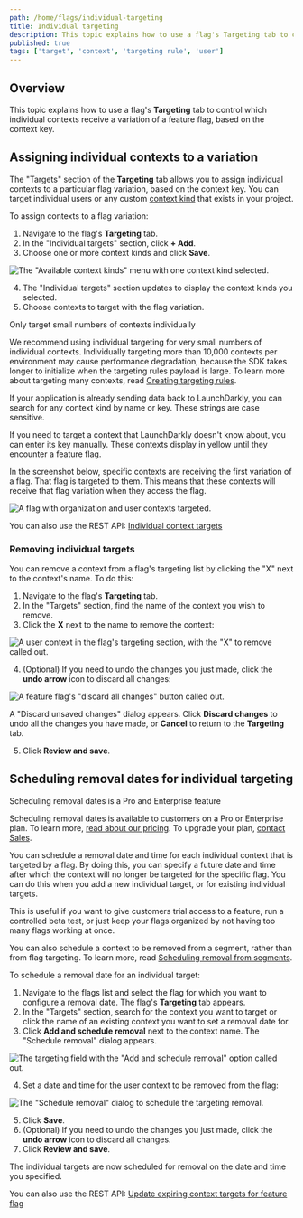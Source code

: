 ```yaml
---
path: /home/flags/individual-targeting
title: Individual targeting
description: This topic explains how to use a flag's Targeting tab to control which individual contexts receive a variation of a feature flag, based on the context key.
published: true
tags: ['target', 'context', 'targeting rule', 'user']
---
```


## Overview

This topic explains how to use a flag's **Targeting** tab to control which individual contexts receive a variation of a feature flag, based on the context key.

## Assigning individual contexts to a variation

The "Targets" section of the **Targeting** tab allows you to assign individual contexts to a particular flag variation, based on the context key. You can target individual users or any custom [context kind](/home/contexts/context-kinds) that exists in your project.

To assign contexts to a flag variation:

1. Navigate to the flag's **Targeting** tab.
2. In the "Individual targets" section, click **+ Add**.
3. Choose one or more context kinds and click **Save**.

![The "Available context kinds" menu with one context kind selected.](targeting-available-context-kinds.png)


4. The "Individual targets" section updates to display the context kinds you selected.
5. Choose contexts to target with the flag variation.

<Callout intent="info">
<CalloutTitle>Only target small numbers of contexts individually</CalloutTitle>
<CalloutDescription>

We recommend using individual targeting for very small numbers of individual contexts. Individually targeting more than 10,000 contexts per environment may cause performance degradation, because the SDK takes longer to initialize when the targeting rules payload is large. To learn more about targeting many contexts, read [Creating targeting rules](/home/flags/targeting-rules#creating-targeting-rules).

</CalloutDescription>
</Callout>

If your application is already sending data back to LaunchDarkly, you can search for any context kind by name or key. These strings are case sensitive.

If you need to target a context that LaunchDarkly doesn't know about, you can enter its key manually. These contexts display in yellow until they encounter a feature flag.

In the screenshot below, specific contexts are receiving the first variation of a flag. That flag is targeted to them. This means that these contexts will receive that flag variation when they access the flag.

![A flag with organization and user contexts targeted.](flag-targeting-users-var1.png)

<LearnMore>

You can also use the REST API: [Individual context targets](https://apidocs.launchdarkly.com/tag/Feature-flags#section/Individual-context-targets)

</LearnMore>

### Removing individual targets

You can remove a context from a flag's targeting list by clicking the "X" next to the context's name. To do this:

1. Navigate to the flag's **Targeting** tab.
2. In the "Targets" section, find the name of the context you wish to remove.
3. Click the **X** next to the name to remove the context:

  ![A user context in the flag's targeting section, with the "X" to remove called out.](flag-targeting-remove-user-callout.png)

4. (Optional) If you need to undo the changes you just made, click the **undo arrow** icon to discard all changes:

  ![A feature flag's "discard all changes" button called out.](flag-targeting-discard-changes.png)

  A "Discard unsaved changes" dialog appears. Click **Discard changes** to undo all the changes you have made, or **Cancel** to return to the **Targeting** tab.

5. Click **Review and save**.

## Scheduling removal dates for individual targeting

<Callout intent="primary">
<CalloutTitle>Scheduling removal dates is a Pro and Enterprise feature</CalloutTitle>
<CalloutDescription>

Scheduling removal dates is available to customers on a Pro or Enterprise plan. To learn more, [read about our pricing](https://launchdarkly.com/pricing/). To upgrade your plan, [contact Sales](https://launchdarkly.com/contact-sales/).

</CalloutDescription>
</Callout>

You can schedule a removal date and time for each individual context that is targeted by a flag. By doing this, you can specify a future date and time after which the context will no longer be targeted for the specific flag. You can do this when you add a new individual target, or for existing individual targets.

This is useful if you want to give customers trial access to a feature, run a controlled beta test, or just keep your flags organized by not having too many flags working at once.

You can also schedule a context to be removed from a segment, rather than from flag targeting. To learn more, read [Scheduling removal from segments](/home/contexts/standard-segments#scheduling-context-removal-from-segments).

To schedule a removal date for an individual target:
1. Navigate to the flags list and select the flag for which you want to configure a removal date. The flag's **Targeting** tab appears.
2. In the "Targets" section, search for the context you want to target or click the name of an existing context you want to set a removal date for.
3. Click **Add and schedule removal** next to the context name. The "Schedule removal" dialog appears.

![The targeting field with the "Add and schedule removal" option called out.](context-targeting-add-schedule-removal.png)

4. Set a date and time for the user context to be removed from the flag:

![The "Schedule removal" dialog to schedule the targeting removal.](context-targeting-removal-date.png)

5. Click **Save**.
6. (Optional) If you need to undo the changes you just made, click the **undo arrow** icon to discard all changes.
7. Click **Review and save**.

The individual targets are now scheduled for removal on the date and time you specified.

<LearnMore>

You can also use the REST API: [Update expiring context targets for feature flag](https://apidocs.launchdarkly.com/tag/Feature-flags#operation/patchExpiringTargets)

</LearnMore>
